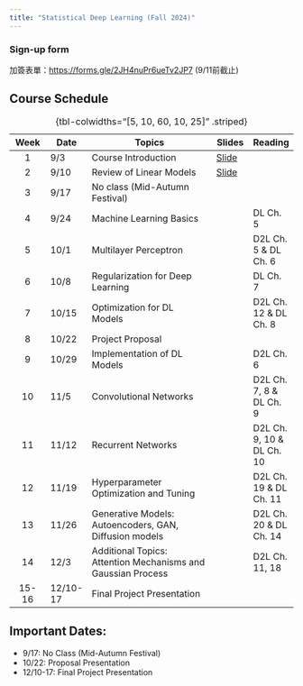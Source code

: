 ```yaml
---
title: "Statistical Deep Learning (Fall 2024)"
---
```


### Sign-up form

加簽表單：<https://forms.gle/2JH4nuPr6ueTv2JP7> (9/11前截止)


## Course Schedule {.smaller}

| Week | Date | Topics | Slides | Reading |
|:---------:|-----------|----------------------------------------|-----------|----------|
| 1 | 9/3 | Course Introduction | [Slide](slides/01-intro.qmd) |  |
| 2 | 9/10 | Review of Linear Models | [Slide](slides/02-lm.qmd) |  |
| 3 | 9/17 | No class (Mid-Autumn Festival) |  |  |
| 4 | 9/24 | Machine Learning Basics |  | DL Ch. 5 |
| 5 | 10/1 | Multilayer Perceptron |  | D2L Ch. 5 & DL Ch. 6 |
| 6 | 10/8 | Regularization for Deep Learning |  | DL Ch. 7 |
| 7 | 10/15 | Optimization for DL Models |  | D2L Ch. 12 & DL Ch. 8 |
| 8 | 10/22 | Project Proposal |  |  |
| 9 | 10/29 | Implementation of DL Models |  | D2L Ch. 6 |
| 10 | 11/5 | Convolutional Networks |  | D2L Ch. 7, 8 & DL Ch. 9 |
| 11 | 11/12 | Recurrent Networks |  | D2L Ch. 9, 10 & DL Ch. 10 |
| 12 | 11/19 | Hyperparameter Optimization and Tuning |  | D2L Ch. 19 & DL Ch. 11 |
| 13 | 11/26 | Generative Models: Autoencoders, GAN, Diffusion models |  | D2L Ch. 20 & DL Ch. 14 |
| 14 | 12/3 | Additional Topics: Attention Mechanisms and Gaussian Process |  | D2L Ch. 11, 18 |
| 15-16 | 12/10-17 | Final Project Presentation |  |  | 

: {tbl-colwidths="\[5, 10, 60, 10, 25\]" .striped}


## Important Dates:

-  9/17: No Class (Mid-Autumn Festival)
-  10/22: Proposal Presentation
-  12/10-17: Final Project Presentation
